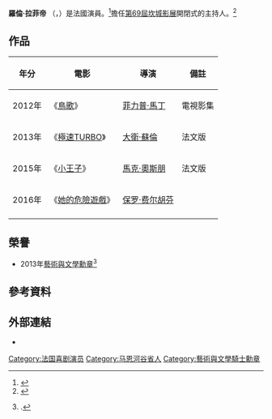 {{Expand language|time=2016-04-05T01:24:13+00:00}}
{{Expand|time=2016-04-04T13:50:32+00:00}}
{{藝人
| type = 男演員
| name = 羅倫·拉菲帝<br/>Laurent Lafitte
| image = Laurent Lafitte Cabourg 2013.jpg
| caption = 
| birth_name = 
| birth_date = {{Birth date and age|df=yes|1973|8|22}}
| birth_place = {{FRA}}[[弗雷斯纳|弗雷斯纳]]
| nationality = {{FRA}}
| occupation = 演員
| alma_mater   = 
| years_active = 1992–至今
| parents = 
}}
'''羅倫·拉菲帝''' （{{lang-fr|Laurent Lafitte}}，{{bd|1973年|8月22日}}）是法國演員。<ref>{{cite web|url=http://variety.com/2010/film/reviews/little-white-lies-1117943457/|title=Review: ‘Little White Lies’|accessdate=23 September 2014|first=Jordan|last=Mintzer|date=11 September 2010|work=[[Variety_(magazine)|Variety]]|deadurl=no|archive-date=2018-01-31|archive-url=https://web.archive.org/web/20180131122309/http://variety.com/2010/film/reviews/little-white-lies-1117943457/}}</ref>擔任[[第69屆坎城影展|第69屆坎城影展]]開閉式的主持人。<ref>{{cite web|url=http://www.parismatch.com/Culture/Cinema/Laurent-Lafitte-maitre-du-Festival-de-Cannes-928185|title=Laurent Lafitte maître du Festival de Cannes|accessdate=11 March 2016|work=Paris Match|deadurl=yes|archiveurl=https://web.archive.org/web/20160311114453/http://www.parismatch.com/Culture/Cinema/Laurent-Lafitte-maitre-du-Festival-de-Cannes-928185|archivedate=2016年3月11日}}</ref>

== 作品 ==
{| class="wikitable"
|-
! 年分
! 電影
! 導演
! 備註
|-
| 2012年
| 《[[鳥歌|鳥歌]]》
| [[菲力普·馬丁|菲力普·馬丁]]
| 電視影集
|-
| 2013年
| 《[[極速TURBO|極速TURBO]]》
| [[大衛·蘇倫|大衛·蘇倫]]
| 法文版
|-
| 2015年
| 《[[小王子_(2015年電影)|小王子]]》
| [[馬克·奧斯朋|馬克·奧斯朋]]
| 法文版
|-
| 2016年
| 《[[她的危險遊戲|她的危險遊戲]]》
| [[保罗·费尔胡芬|保罗·费尔胡芬]]
| 
|-
|}

== 榮譽 ==
* 2013年[[藝術與文學勳章|藝術與文學勳章]]<ref>{{cite web |url=http://www.culturecommunication.gouv.fr/Ministere/Services-rattaches-a-la-ministre/Section-des-distinctions-honorifiques/Arretes-de-Nominations-dans-l-ordre-des-Arts-et-des-Lettres/Nomination-dans-l-ordre-des-Arts-et-des-Lettres-janvier-2013 |title=Nomination dans l'ordre des Arts et des Lettres janvier 2013 |auteur= |accessdate=2013 |work=culturecommunication.gouv.fr |archive-url=https://web.archive.org/web/20151208205527/http://www.culturecommunication.gouv.fr/Ministere/Services-rattaches-a-la-ministre/Section-des-distinctions-honorifiques/Arretes-de-Nominations-dans-l-ordre-des-Arts-et-des-Lettres/Nomination-dans-l-ordre-des-Arts-et-des-Lettres-janvier-2013 |archive-date=2015-12-08 |dead-url=yes }}.</ref>

== 參考資料 ==
{{Reflist}}

== 外部連結 ==
{{Commons category|Laurent Lafitte}}
* {{IMDb name|0480850}}

{{Authority control}}

{{DEFAULTSORT:Lafitte, Laurent}}
[[Category:法国喜剧演员|Category:法国喜剧演员]]
[[Category:马恩河谷省人|Category:马恩河谷省人]]
[[Category:藝術與文學騎士勳章|Category:藝術與文學騎士勳章]]
{{演員小作品}}